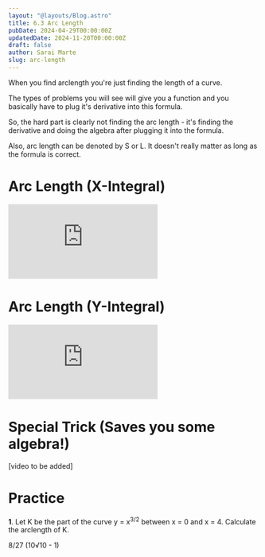 ```yaml
---
layout: "@layouts/Blog.astro"
title: 6.3 Arc Length
pubDate: 2024-04-29T00:00:00Z
updatedDate: 2024-11-20T00:00:00Z
draft: false
author: Sarai Marte
slug: arc-length
---
```




When you find arclength you're just finding the length of a curve.

The types of problems you will see will give you a function and you basically have to plug it's derivative into this formula.

<ImageMd img = {img1} alt = "Formula for arclength"/>

So, the hard part is clearly not finding the arc length - it's finding the derivative and doing the algebra after plugging it into the formula.

Also, arc length can be denoted by S or L. It doesn't really matter as long as the formula is correct.

# Arc Length (X-Integral)

<iframe src="https://www.youtube.com/embed/94YTDkXvJMU?si=_vlsoqbRcu_Z_nyR" title="YouTube video player" frameborder="0" allow="accelerometer; autoplay; clipboard-write; encrypted-media; gyroscope; picture-in-picture; web-share" referrerpolicy="strict-origin-when-cross-origin" allowfullscreen></iframe>

# Arc Length (Y-Integral)

<iframe src="https://www.youtube.com/embed/8skzHUMGIMg?si=FMvK9I0EDguS6VUg" title="YouTube video player" frameborder="0" allow="accelerometer; autoplay; clipboard-write; encrypted-media; gyroscope; picture-in-picture; web-share" referrerpolicy="strict-origin-when-cross-origin" allowfullscreen></iframe>

# Special Trick (Saves you some algebra!)
[video to be added]

# Practice

**1**. Let K be the part of the curve y = x<sup>3/2</sup> between x = 0 and x = 4. Calculate the arclength of K.

<Solution>
8/27 (10√10 - 1)
</Solution>